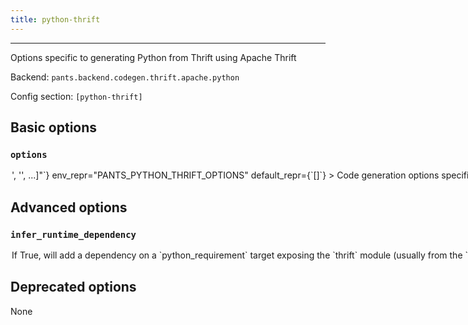 ```yaml
---
title: python-thrift
---
```



---

Options specific to generating Python from Thrift using Apache Thrift

Backend: <span className="color--primary">`pants.backend.codegen.thrift.apache.python`</span>

Config section: <span className="color--primary">`[python-thrift]`</span>

<span className={styles.options}>

## Basic options

### `options`

<Option
  cli_repr={`--python-thrift-options="['<str>', '<str>', ...]"`}
  env_repr="PANTS_PYTHON_THRIFT_OPTIONS"
  default_repr={`[]`}
>
  Code generation options specific to the Python code generator to pass to the
  Apache `thift` binary via the `-gen py` argument. See `thrift -help` for
  supported values.
</Option>

## Advanced options

### `infer_runtime_dependency`

<Option
  cli_repr={`--[no-]python-thrift-infer-runtime-dependency`}
  env_repr='PANTS_PYTHON_THRIFT_INFER_RUNTIME_DEPENDENCY'
  default_repr={`True`}
>
If True, will add a dependency on a `python_requirement` target exposing the `thrift` module (usually from the `thrift` requirement).

If `[python].enable_resolves` is set, Pants will only infer dependencies on `python_requirement` targets that use the same resolve as the particular `thrift_source` / `thrift_source` target uses, which is set via its `python_resolve` field.

Unless this option is disabled, Pants will error if no relevant target is found or more than one is found which causes ambiguity.

</Option>

## Deprecated options

None

</span>

